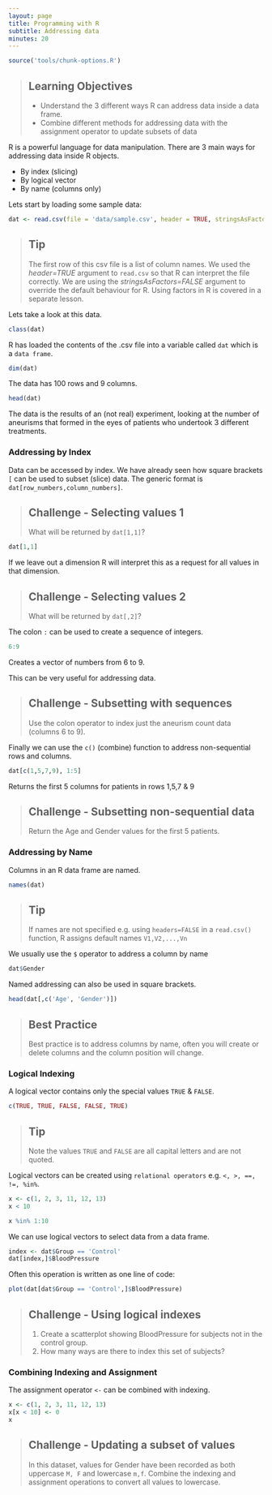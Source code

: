 ```yaml
---
layout: page
title: Programming with R
subtitle: Addressing data
minutes: 20
---
```



```r
source('tools/chunk-options.R')
```

> ## Learning Objectives {.objectives}
>
> * Understand the 3 different ways R can address data inside a data frame.
> * Combine different methods for addressing data with the assignment operator to update subsets of data

R is a powerful language for data manipulation. There are 3 main ways for addressing data inside R objects.

* By index (slicing)
* By logical vector
* By name (columns only)

Lets start by loading some sample data:

```r
dat <- read.csv(file = 'data/sample.csv', header = TRUE, stringsAsFactors = FALSE)
```

> ## Tip {.callout} 
>
> The first row of this csv file is a list of column names. We used the *header=TRUE* argument to `read.csv` so that R can interpret the file correctly.
> We are using the *stringsAsFactors=FALSE* argument to override the default behaviour for R. Using factors in R is covered in a separate lesson.

Lets take a look at this data.

```r
class(dat)
```

R has loaded the contents of the .csv file into a variable called `dat` which is a `data frame`.

```r
dim(dat)
```

The data has 100 rows and 9 columns.

```r
head(dat)
```

The data is the results of an (not real) experiment, looking at the number of aneurisms that formed in the eyes of patients who undertook 3 different treatments.

### Addressing by Index

Data can be accessed by index. We have already seen how square brackets `[` can be used to subset (slice) data. The generic format is `dat[row_numbers,column_numbers]`.

> ## Challenge - Selecting values 1 {.challenge}
>
> What will be returned by `dat[1,1]`?

```r
dat[1,1]
```

If we leave out a dimension R will interpret this as a request for all values in that dimension.

> ## Challenge - Selecting values 2 {.challenge}
>
> What will be returned by `dat[,2]`?

The colon `:` can be used to create a sequence of integers.

```r
6:9
```

Creates a vector of numbers from 6 to 9.

This can be very useful for addressing data. 

> ## Challenge - Subsetting with sequences {.challenge}
> Use the colon operator to index just the aneurism count data (columns 6 to 9).

Finally we can use the `c()` (combine) function to address non-sequential rows and columns.

```r
dat[c(1,5,7,9), 1:5]
```

Returns the first 5 columns for patients in rows 1,5,7 & 9

> ## Challenge - Subsetting non-sequential data {.challenge}
> Return the Age and Gender values for the first 5 patients.

### Addressing by Name

Columns in an R data frame are named.

```r
names(dat)
```

> ## Tip {.callout} 
>
> If names are not specified e.g. using `headers=FALSE` in a `read.csv()` function, R assigns default names `V1,V2,...,Vn`

We usually use the `$` operator to address a column by name

```r
dat$Gender
```

Named addressing can also be used in square brackets.
```r
head(dat[,c('Age', 'Gender')])
```

> ## Best Practice {.callout} 
>
> Best practice is to address columns by name, often you will create or delete columns and the column position will change.

### Logical Indexing

A logical vector contains only the special values `TRUE` & `FALSE`.

```r
c(TRUE, TRUE, FALSE, FALSE, TRUE)
```
> ## Tip {.callout} 
>
> Note the values `TRUE` and `FALSE` are all capital letters and are not quoted.

Logical vectors can be created using `relational operators` e.g. `<, >, ==, !=, %in%`.

```r
x <- c(1, 2, 3, 11, 12, 13)
x < 10

x %in% 1:10
```

We can use logical vectors to select data from a data frame.

```r
index <- dat$Group == 'Control'
dat[index,]$BloodPressure
```

Often this operation is written as one line of code:

```r
plot(dat[dat$Group == 'Control',]$BloodPressure)
```

> ## Challenge - Using logical indexes {.challenge}
> 1. Create a scatterplot showing BloodPressure for subjects not in the control group.
> 2. How many ways are there to index this set of subjects?

### Combining Indexing and Assignment

The assignment operator `<-` can be combined with indexing.

```r
x <- c(1, 2, 3, 11, 12, 13)
x[x < 10] <- 0
x
```

> ## Challenge - Updating a subset of values {.challenge}
> In this dataset, values for Gender have been recorded as both uppercase `M, F` and lowercase `m,f`. 
> Combine the indexing and assignment operations to convert all values to lowercase.

